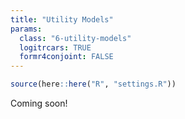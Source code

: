 ```yaml
---
title: "Utility Models"
params:
  class: "6-utility-models"
  logitrcars: TRUE
  formr4conjoint: FALSE
---
```


```r
source(here::here("R", "settings.R"))
```

Coming soon!
